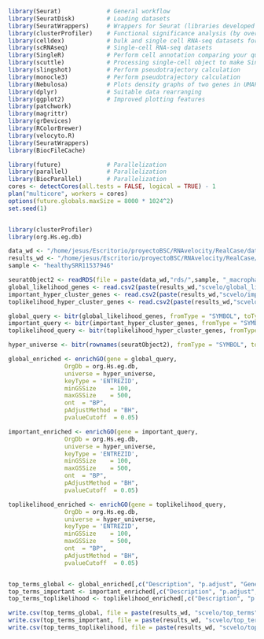```r
library(Seurat)             # General workflow
library(SeuratDisk)         # Loading datasets
library(SeuratWrappers)     # Wrappers for Seurat (libraries developed by other adapted to work with Seurat)
library(clusterProfiler)    # Functional significance analysis (by over-representation of GO terms)
library(celldex)            # bulk and single cell RNA-seq datasets for performing cell annotation
library(scRNAseq)           # Single-cell RNA-seq datasets
library(SingleR)            # Perform cell annotation comparing your query dataset against a (usually manually curated) reference dataset
library(scuttle)            # Processing single-cell object to make SingleR work
library(slingshot)          # Perform pseudotrajectory calculation
library(monocle3)           # Perform pseudotrajectory calculation
library(Nebulosa)           # Plots density graphs of two genes in UMAP # (useful for manual annotation of cell types)
library(dplyr)              # Suitable data rearranging
library(ggplot2)            # Improved plotting features
library(patchwork)
library(magrittr)
library(grDevices)
library(RColorBrewer)
library(velocyto.R)
library(SeuratWrappers)
library(BiocFileCache)

library(future)             # Parallelization
library(parallel)           # Parallelization
library(BiocParallel)       # Parallelization
cores <- detectCores(all.tests = FALSE, logical = TRUE) - 1
plan("multicore", workers = cores)
options(future.globals.maxSize = 8000 * 1024^2)
set.seed(1)


library(clusterProfiler)
library(org.Hs.eg.db)
```

```r
data_wd <- "/home/jesus/Escritorio/proyectoBSC/RNAvelocity/RealCase/datasets/COVID/seurat/" 
results_wd <- "/home/jesus/Escritorio/proyectoBSC/RNAvelocity/RealCase/results/healthy/healthy2/"  
sample <- "healthySRR11537946"

seuratObject2 <- readRDS(file = paste(data_wd,"rds/",sample, "_macrophages",".rds", sep=""))
global_likelihood_genes <- read.csv2(paste(results_wd,"scvelo/global_likelihood_genes.csv", sep=""), header=TRUE, sep=",")[,"X0"]
important_hyper_cluster_genes <- read.csv2(paste(results_wd,"scvelo/important_hyper_cluster_genes.csv", sep=""), header=TRUE, sep=",")[,"X0"]
toplikelihood_hyper_cluster_genes <- read.csv2(paste(results_wd,"scvelo/toplikelihood_hyper_cluster_genes.csv", sep=""), header=TRUE, sep=",")[,"X0"]
```

```r
global_query <- bitr(global_likelihood_genes, fromType = "SYMBOL", toType = "ENTREZID", OrgDb = org.Hs.eg.db)[,2]
important_query <- bitr(important_hyper_cluster_genes, fromType = "SYMBOL", toType = "ENTREZID", OrgDb = org.Hs.eg.db)[,2]
toplikelihood_query <- bitr(toplikelihood_hyper_cluster_genes, fromType = "SYMBOL", toType = "ENTREZID", OrgDb = org.Hs.eg.db)[,2]

hyper_universe <- bitr(rownames(seuratObject2), fromType = "SYMBOL", toType = "ENTREZID", OrgDb = org.Hs.eg.db)[,2]

global_enriched <- enrichGO(gene = global_query,
                OrgDb = org.Hs.eg.db,
                universe = hyper_universe,
                keyType = 'ENTREZID',
                minGSSize    = 100,
                maxGSSize    = 500,
                ont  = "BP",
                pAdjustMethod = "BH",
                pvalueCutoff  = 0.05)

important_enriched <- enrichGO(gene = important_query,
                OrgDb = org.Hs.eg.db,
                universe = hyper_universe,
                keyType = 'ENTREZID',
                minGSSize    = 100,
                maxGSSize    = 500,
                ont  = "BP",
                pAdjustMethod = "BH",
                pvalueCutoff  = 0.05)

toplikelihood_enriched <- enrichGO(gene = toplikelihood_query,
                OrgDb = org.Hs.eg.db,
                universe = hyper_universe,
                keyType = 'ENTREZID',
                minGSSize    = 100,
                maxGSSize    = 500,
                ont  = "BP",
                pAdjustMethod = "BH",
                pvalueCutoff  = 0.05)


top_terms_global <- global_enriched[,c("Description", "p.adjust", "GeneRatio")] %>% arrange(p.adjust) %>% head(10)
top_terms_important <- important_enriched[,c("Description", "p.adjust", "GeneRatio")] %>% arrange(p.adjust) %>% head(10)
top_terms_toplikelihood <- toplikelihood_enriched[,c("Description", "p.adjust", "GeneRatio")] %>% arrange(p.adjust) %>% head(10)

write.csv(top_terms_global, file = paste(results_wd, "scvelo/top_terms", "_global_enriched.csv", sep=""))
write.csv(top_terms_important, file = paste(results_wd, "scvelo/top_terms", "_important_enriched.csv", sep=""))
write.csv(top_terms_toplikelihood, file = paste(results_wd, "scvelo/top_terms", "_toplikelihood_enriched.csv", sep=""))          
```